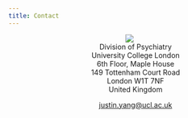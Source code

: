 ```yaml
---
title: Contact
---
```

<center>
<img src="UCL.svg" style="max-width:30%;min-width:40px;" />  
Division of Psychiatry  
University College London    
6th Floor, Maple House  
149 Tottenham Court Road  
London W1T 7NF  
United Kingdom  

<justin.yang@ucl.ac.uk>  

<a href = "https://twitter.com/JustinCYang"><i class="fa-brands fa-twitter fa-3x"></i></a> <a href = "https://www.linkedin.com/in/yangjustinc"><i class="fa-brands fa-linkedin fa-3x"></i></a> <a href = "https://github.com/yangjustinc"><i class="fa-brands fa-github fa-3x"></i></a>
</center>